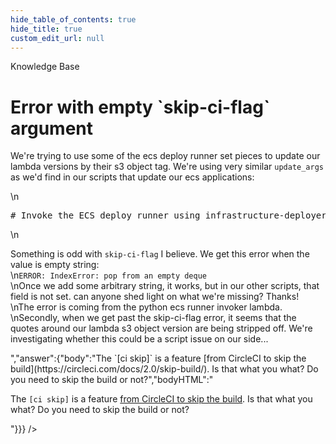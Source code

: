 ```yaml
---
hide_table_of_contents: true
hide_title: true
custom_edit_url: null
---
```



<head>
  <link rel="canonical" href="https://github.com/gruntwork-io/knowledge-base/discussions/232" />
</head>

<CenterLayout>
<span className="searchCategory">Knowledge Base</span>
<h1>Error with empty `skip-ci-flag` argument</h1>
<GitHub discussion={{"id":"D_kwDOF8slf84AO50w","number":232,"author":{"login":"marinalimeira"},"title":"Error with empty `skip-ci-flag` argument","body":"We're trying to use some of the ecs deploy runner set pieces to update our lambda versions by their s3 object tag. We're using very similar `update_args` as we'd find in our scripts that update our ecs applications:\r\n```bash\r\n# Invoke the ECS deploy runner using infrastructure-deployer to commit an update to the terragrunt configuration to\r\n# deploy the newly built image. This commit will trigger the infrastructure CI/CD workflow to deploy the image.\r\nfunction deploy_lambda_image {\r\n  local -r lambda_version=\"$1\"\r\n  local -r deploy_path=\"$2\"\r\n  local -r lambda_tag_varname=\"$3\"\r\n\r\n  local -a update_args=(--aws-region \"$REGION\" --)\r\n  update_args+=(terraform-applier terraform-update-variable)\r\n  update_args+=(--git-branch-name \"$DEFAULT_INFRA_LIVE_BRANCH\")\r\n  update_args+=(--vars-path \"$deploy_path/terragrunt.hcl\")\r\n  update_args+=(--name \"$lambda_tag_varname\" --value \"\\\"$lambda_version\\\"\")\r\n  update_args+=(--skip-ci-flag \"\")\r\n  (eval infrastructure-deployer \"${update_args[@]}\")\r\n}\r\n```\r\nSomething is odd with `skip-ci-flag` I believe. We get this error when the value is empty string:\r\n```ERROR: IndexError: pop from an empty deque```\r\nOnce we add some arbitrary string, it works, but in our other scripts, that field is not set. can anyone shed light on what we're missing? Thanks!\r\nThe error is coming from the python ecs runner invoker lambda.\r\nSecondly, when we get past the skip-ci-flag error, it seems that the quotes around our lambda s3 object version are being stripped off. We're investigating whether this could be a script issue on our side...","bodyHTML":"<p dir=\"auto\">We're trying to use some of the ecs deploy runner set pieces to update our lambda versions by their s3 object tag. We're using very similar <code class=\"notranslate\">update_args</code> as we'd find in our scripts that update our ecs applications:</p>\n<div class=\"highlight highlight-source-shell notranslate position-relative overflow-auto\" dir=\"auto\" data-snippet-clipboard-copy-content=\"# Invoke the ECS deploy runner using infrastructure-deployer to commit an update to the terragrunt configuration to\n# deploy the newly built image. This commit will trigger the infrastructure CI/CD workflow to deploy the image.\nfunction deploy_lambda_image {\n  local -r lambda_version=&quot;$1&quot;\n  local -r deploy_path=&quot;$2&quot;\n  local -r lambda_tag_varname=&quot;$3&quot;\n\n  local -a update_args=(--aws-region &quot;$REGION&quot; --)\n  update_args+=(terraform-applier terraform-update-variable)\n  update_args+=(--git-branch-name &quot;$DEFAULT_INFRA_LIVE_BRANCH&quot;)\n  update_args+=(--vars-path &quot;$deploy_path/terragrunt.hcl&quot;)\n  update_args+=(--name &quot;$lambda_tag_varname&quot; --value &quot;\\&quot;$lambda_version\\&quot;&quot;)\n  update_args+=(--skip-ci-flag &quot;&quot;)\n  (eval infrastructure-deployer &quot;${update_args[@]}&quot;)\n}\"><pre><span class=\"pl-c\"><span class=\"pl-c\">#</span> Invoke the ECS deploy runner using infrastructure-deployer to commit an update to the terragrunt configuration to</span>\n<span class=\"pl-c\"><span class=\"pl-c\">#</span> deploy the newly built image. This commit will trigger the infrastructure CI/CD workflow to deploy the image.</span>\n<span class=\"pl-k\">function</span> <span class=\"pl-en\">deploy_lambda_image</span> {\n  <span class=\"pl-k\">local</span> -r lambda_version=<span class=\"pl-s\"><span class=\"pl-pds\">\"</span><span class=\"pl-smi\">$1</span><span class=\"pl-pds\">\"</span></span>\n  <span class=\"pl-k\">local</span> -r deploy_path=<span class=\"pl-s\"><span class=\"pl-pds\">\"</span><span class=\"pl-smi\">$2</span><span class=\"pl-pds\">\"</span></span>\n  <span class=\"pl-k\">local</span> -r lambda_tag_varname=<span class=\"pl-s\"><span class=\"pl-pds\">\"</span><span class=\"pl-smi\">$3</span><span class=\"pl-pds\">\"</span></span>\n\n  <span class=\"pl-k\">local</span> -a update_args=(--aws-region <span class=\"pl-s\"><span class=\"pl-pds\">\"</span><span class=\"pl-smi\">$REGION</span><span class=\"pl-pds\">\"</span></span> --)\n  update_args+=(terraform-applier terraform-update-variable)\n  update_args+=(--git-branch-name <span class=\"pl-s\"><span class=\"pl-pds\">\"</span><span class=\"pl-smi\">$DEFAULT_INFRA_LIVE_BRANCH</span><span class=\"pl-pds\">\"</span></span>)\n  update_args+=(--vars-path <span class=\"pl-s\"><span class=\"pl-pds\">\"</span><span class=\"pl-smi\">$deploy_path</span>/terragrunt.hcl<span class=\"pl-pds\">\"</span></span>)\n  update_args+=(--name <span class=\"pl-s\"><span class=\"pl-pds\">\"</span><span class=\"pl-smi\">$lambda_tag_varname</span><span class=\"pl-pds\">\"</span></span> --value <span class=\"pl-s\"><span class=\"pl-pds\">\"</span><span class=\"pl-cce\">\\\"</span><span class=\"pl-smi\">$lambda_version</span><span class=\"pl-cce\">\\\"</span><span class=\"pl-pds\">\"</span></span>)\n  update_args+=(--skip-ci-flag <span class=\"pl-s\"><span class=\"pl-pds\">\"</span><span class=\"pl-pds\">\"</span></span>)\n  (eval infrastructure-deployer <span class=\"pl-s\"><span class=\"pl-pds\">\"</span><span class=\"pl-smi\">${update_args[@]}</span><span class=\"pl-pds\">\"</span></span>)\n}</pre></div>\n<p dir=\"auto\">Something is odd with <code class=\"notranslate\">skip-ci-flag</code> I believe. We get this error when the value is empty string:<br>\n<code class=\"notranslate\">ERROR: IndexError: pop from an empty deque</code><br>\nOnce we add some arbitrary string, it works, but in our other scripts, that field is not set. can anyone shed light on what we're missing? Thanks!<br>\nThe error is coming from the python ecs runner invoker lambda.<br>\nSecondly, when we get past the skip-ci-flag error, it seems that the quotes around our lambda s3 object version are being stripped off. We're investigating whether this could be a script issue on our side...</p>","answer":{"body":"The `[ci skip]` is a feature [from CircleCI to skip the build](https://circleci.com/docs/2.0/skip-build/). Is that what you what? Do you need to skip the build or not?","bodyHTML":"<p dir=\"auto\">The <code class=\"notranslate\">[ci skip]</code> is a feature <a href=\"https://circleci.com/docs/2.0/skip-build/\" rel=\"nofollow\">from CircleCI to skip the build</a>. Is that what you what? Do you need to skip the build or not?</p>"}}} />

</CenterLayout>
  

<!-- ##DOCS-SOURCER-START
{
  "sourcePlugin": "github-discussions",
  "hash": "050f6d7cfd111270127ab0d337f0fa8d"
}
##DOCS-SOURCER-END -->
